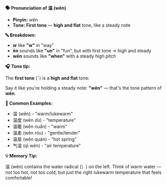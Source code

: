 **🗣️ Pronunciation of 温 (wēn)**

- **Pinyin:** wēn
- **Tone: First tone** — **high and flat** tone, like a steady note

**🔤 Breakdown:**

- **w** like **"w"** in "way"
- **ēn** sounds like **"un"** in "fun", but with first tone → high and steady
- **wēn** sounds like **"when"** with a steady high pitch

**🎧 Tone tip:**

The **first tone** (ˉ) is a **high and flat** tone:

Say it like you're holding a steady note: **"wēn"** — that's the tone pattern of **wēn**.

**📝 Common Examples:**

- 温 (wēn) - "warm/lukewarm"
- 温度 (wēn dù) - "temperature"
- 温暖 (wēn nuǎn) - "warm"
- 温柔 (wēn róu) - "gentle/tender"
- 温泉 (wēn quán) - "hot spring"
- 气温 (qì wēn) - "air temperature"

**💡 Memory Tip:**

温 (wēn) contains the water radical (氵) on the left. Think of warm water — not too hot, not too
cold, but just the right lukewarm temperature that feels comfortable!
